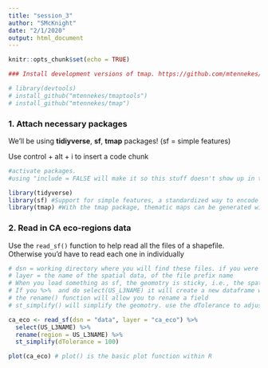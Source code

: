 ```yaml
---
title: "session_3"
author: "SMcKnight"
date: "2/1/2020"
output: html_document
---
```


```r
knitr::opts_chunk$set(echo = TRUE)
```



```r
### Install development versions of tmap. https://github.com/mtennekes/tmap

# library(devtools)
# install_github("mtennekes/tmaptools")
# install_github("mtennekes/tmap")
```



### 1. Attach necessary packages

We'll be using **tidiyverse**, **sf**, **tmap** packages! (sf = simple features)


Use control + alt + i to insert a code chunk

```r
#activate packages. 
#using "include = FALSE will make it so this stuff doesn't show up in the knited vesion

library(tidyverse)
library(sf) #Support for simple features, a standardized way to encode spatial vector data. Binds to 'GDAL' for reading and writing data, to 'GEOS' for geometrical operations, and to 'PROJ' for projection conversions and datum transformations.
library(tmap) #With the tmap package, thematic maps can be generated with great flexibility. The syntax for creating plots is similar to that of ggplot2, but tailored to maps

```

### 2. Read in CA eco-regions data
Use the `read_sf()` function to help read all the files of a shapefile. Otherwise you'd have to read each one in individually

```r
# dsn = working directory where you will find these files. if you were trying to get files that weren't in your working directory, you'd give it the long tedious path, but since we're already there, you can give it a dot. In my case, i placed the data in a "data" folder so, I put "data"
# layer = the name of the spatial data, of the file prefix name
# When you load something as sf, the geomotry is sticky, i.e., the spatial component of the object are sticky. You can work with all the other attributes as if it were just a normal non-spatial data frame, and R is going to assume you want to retain the spatial information associated with those observations (see teh last 'geometry' field in the attributes)
# If you %>%  and do select(US_L3NAME) it will create a new dataframe with just the US_L3NAME and the geometry will stick to it.
# the rename() function will allow you to rename a field
# st_simplify() will simplify the geomotry. use the dTolerance to adjust the settings. ***You wouldn't want to really do this in a real project, only doing it here to save time*** be very careful about over simplifying. Note that the st_simplify simplifies shapes individually, and doesn't take into account that the shapes should probably be touching. you can use rmshaper::ms_simplify(), geos::gSimplify() to simplify and make sure the features are touching.

ca_eco <- read_sf(dsn = "data", layer = "ca_eco") %>% 
  select(US_L3NAME) %>% 
  rename(region = US_L3NAME) %>% 
  st_simplify(dTolerance = 100)

plot(ca_eco) # plot() is the basic plot function within R



```

